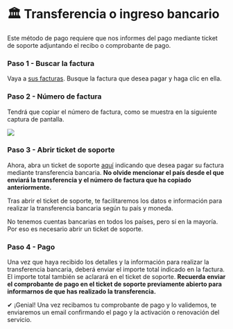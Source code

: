 # 🏛 Transferencia o ingreso bancario


<Callout type="warning">
Este método de pago requiere que nos informes del pago mediante ticket de soporte adjuntando el recibo o comprobante de pago.
</Callout>

<Steps>

### Paso 1 - Buscar la factura
Vaya a [sus facturas](https://billing.vexyhost.com/clientarea.php?action=invoices). Busque la factura que desea pagar y haga clic en ella.

### Paso 2 - Número de factura
Tendrá que copiar el número de factura, como se muestra en la siguiente captura de pantalla.

![](https://i.imgur.com/CO6d91k.png)

### Paso 3 - Abrir ticket de soporte
Ahora, abra un ticket de soporte [aquí](https://billing.vexyhost.com/submitticket.php?step=2&deptid=2) indicando que desea pagar su factura mediante transferencia bancaria. **No olvide mencionar el país desde el que enviará la transferencia y el número de factura que ha copiado anteriormente.**

Tras abrir el ticket de soporte, te facilitaremos los datos e información para realizar la transferencia bancaria según tu país y moneda.

<Callout type="info">
No tenemos cuentas bancarias en todos los países, pero sí en la mayoría. Por eso es necesario abrir un ticket de soporte.
</Callout>

### Paso 4 - Pago
Una vez que haya recibido los detalles y la información para realizar la transferencia bancaria, deberá enviar el importe total indicado en la factura. El importe total también se aclarará en el ticket de soporte. **Recuerda enviar el comprobante de pago en el ticket de soporte previamente abierto para informarnos de que has realizado la transferencia.**

</Steps>

✔ ¡Genial! Una vez recibamos tu comprobante de pago y lo validemos, te enviaremos un email confirmando el pago y la activación o renovación del servicio.

